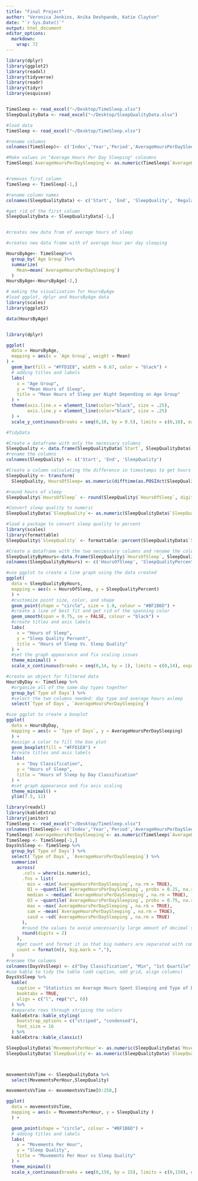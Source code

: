 ```yaml
---
title: "Final Project"
author: "Veronica Jenkins, Anika Deshpande, Katie Clayton"
date: "`r Sys.Date()`"
output: html_document  
editor_options: 
  markdown: 
    wrap: 72
---
```


```r

library(dplyr)
library(ggplot2)   
library(readxl)
library(tidyverse)
library(readr)
library(tidyr)
library(esquisse)


TimeSleep <- read_excel("~/Desktop/TimeSleep.xlsx")
SleepQualityData <- read_excel("~/Desktop/SleepQualityData.xlsx")

```

```r
#load data 
TimeSleep <- read_excel("~/Desktop/TimeSleep.xlsx")

#rename columns 
colnames(TimeSleep)<- c('Index','Year','Period','AverageHoursPerDaySleeping','Standard Error','Type of Days','Age Group','Activity','Sex')

#Make values in "Average Hours Per Day Sleeping" coloumns 
TimeSleep$`AverageHoursPerDaySleeping`<- as.numeric(TimeSleep$`AverageHoursPerDaySleeping`)


#removes first column 
TimeSleep <- TimeSleep[-1,]
```

```r
#rename column names
colnames(SleepQualityData) <- c('Start', 'End', 'SleepQuality', 'Regularity', 'Mood', 'HeartRate(BPM)', 'Steps', 'AlarmMode', 'AirPressure(Pa)', 'City', 'MovementsPerHour', 'TimeInBed(Seconds)', 'TimeAsleep(Seconds)', 'TimeBeforeSleep(Seconds)', 'WindowStart', 'WindowStop', 'DidSnore', 'SnoreTime', 'WeatherTemperature(Celcius)', 'WeatherTypes', 'Notes')

#get rid of the first column
SleepQualityData <- SleepQualityData[-1,]


#creates new data fram of average hours of sleep
```

```r

#creates new data frame with of average hour per day sleeping

HoursByAge<- TimeSleep%>%
  group_by(`Age Group`)%>%
  summarize(
    Mean=mean(`AverageHoursPerDaySleeping`)
  )
HoursByAge<-HoursByAge[-2,]

```

```r
# making the visualization for HoursByAge
#load ggplot, dplyr and HoursByAge data
library(scales)
library(ggplot2)

data(HoursByAge)


library(dplyr)

ggplot(
  data = HoursByAge,
  mapping = aes(x = `Age Group`, weight = Mean)
) +
  geom_bar(fill = "#FFD1E8", width = 0.67, color = "black") +
  # adding titles and labels
  labs(
    x = "Age Group",
    y = "Mean Hours of Sleep",
    title = "Mean Hours of Sleep per Night Depending on Age Group"
  ) +
  theme(axis.line.x = element_line(color="black", size = .25),
        axis.line.y = element_line(color="black", size = .25)
  ) +
  scale_y_continuous(breaks = seq(0,10, by = 0.5), limits = c(0,10), expand = c(0, 0))
```

```r
#TidyData

#Create a dataframe with only the necessary columns
SleepQuality <- data.frame(SleepQualityData$`Start`, SleepQualityData$`End`, SleepQualityData$`SleepQuality`)
#rename the columns
colnames(SleepQuality) <- c('Start', 'End', 'SleepQuality')

#Create a column calculating the difference in timestamps to get hours of sleep
SleepQuality <- transform(
  SleepQuality, HoursOfSleep= as.numeric(difftime(as.POSIXct(SleepQualityData$`End`), as.POSIXct(SleepQualityData$`Start`)), units = "hours"))

#round hours of sleep
SleepQuality$`HoursOfSleep` <- round(SleepQuality$`HoursOfSleep`, digits = 2)

#Convert sleep quality to numeric
SleepQualityData$`SleepQuality`<- as.numeric(SleepQualityData$`SleepQuality`)

#load a package to convert sleep quality to percent
library(scales)
library(formattable)
SleepQuality$`SleepQuality` <- formattable::percent(SleepQualityData$`SleepQuality`)

#Create a dataframe with the two neccessary columns and rename the columns
SleepQualityByHours<-data.frame(SleepQuality$`HoursOfSleep`, SleepQuality$`SleepQuality`)
colnames(SleepQualityByHours) <- c('HoursOfSleep', 'SleepQualityPercent')

```

```r
#use ggplot to create a line graph using the data created 
ggplot(
  data = SleepQualityByHours,
  mapping = aes(x = HoursOfSleep, y = SleepQualityPercent)
  ) +
  #customize point size, color, and shape
  geom_point(shape = "circle", size = 1.0, colour = "#BF1B6D") +
  #create a line of best fit and get rid of the spanning color
  geom_smooth(span = 0.75, se = FALSE, colour = "black") +
  #create titles and axis labels
  labs(
    x = "Hours of Sleep",
    y = "Sleep Quality Percent",
    title = "Hours of Sleep Vs. Sleep Quality"
  ) +
  #set the graph appearance and fix scaling issues
  theme_minimal() +
  scale_x_continuous(breaks = seq(0,14, by = 1), limits = c(0,14), expand = c(0, 0))
```

```r
#create an object for filtered data
HoursByDay <- TimeSleep %>%
  #organize all of the same day types together
  group_by(`Type of Days`) %>%
  #select the two columns needed: day type and average hours asleep 
  select(`Type of Days`, `AverageHoursPerDaySleeping`)

```

```r
#use ggplot to create a boxplot
ggplot(
  data = HoursByDay,
  mapping = aes(x = `Type of Days`, y = AverageHoursPerDaySleeping)
  ) +
  #assign a color to fill the box plot
  geom_boxplot(fill = "#FFD1E8") +
  #create titles and axis labels
  labs(
    x = "Day Classification",
    y = "Hours of Sleep",
    title = "Hours of Sleep by Day Classification"
  ) +
  #set graph appearance and fix axis scaling
  theme_minimal() +
  ylim(7.5, 11)
```

```r
library(readxl)
library(kableExtra)
library(janitor)
TimeSleep <- read_excel("~/Desktop/TimeSleep.xlsx")
colnames(TimeSleep)<- c('Index','Year','Period','AverageHoursPerDaySleeping','Standard Error','Type of Days','Age Group','Activity','Sex')
TimeSleep$`AverageHoursPerDaySleeping`<- as.numeric(TimeSleep$`AverageHoursPerDaySleeping`)
TimeSleep <- TimeSleep[-1,]
DaysVsSleep <- TimeSleep %>%
  group_by(`Type of Days`) %>%
  select(`Type of Days`, `AverageHoursPerDaySleeping`) %>%
  summarize(
    across(
      .cols = where(is.numeric),
      .fns = list(
        min = ~min(`AverageHoursPerDaySleeping`, na.rm = TRUE),
        Q1 = ~quantile(`AverageHoursPerDaySleeping`, probs = 0.25, na.rm = TRUE),
        median = ~median(`AverageHoursPerDaySleeping`, na.rm = TRUE),
        Q3 = ~quantile(`AverageHoursPerDaySleeping`, probs = 0.75, na.rm = TRUE),
        max = ~max(`AverageHoursPerDaySleeping`, na.rm = TRUE),
        sam = ~mean(`AverageHoursPerDaySleeping`, na.rm = TRUE),
        sasd = ~sd(`AverageHoursPerDaySleeping`, na.rm = TRUE)
      ),
      #round the values to avoid unecessarily large amount of decimal spaces
      round(digits = 2)
    ),
    #get count and format it so that big numbers are separated with commas
    count = format(n(), big.mark = ","),
  )
#rename the columns 
colnames(DaysVsSleep) <- c("Day Classification", "Min", "1st Quartile", "Median", "3rd Quartile", "Max", "Arithmetic Mean", "Arithmetic Standard Deviation", "Count")
#use kable to tidy the table (add caption, add grid, align columns) 
DaysVsSleep %>%
  kable(
    caption = "Statistics on Average Hours Spent Sleeping and Type of Day",
    booktabs = TRUE,
    align = c("l", rep("c", 6))
  ) %>%
  #separate rows through striping the colors
  kableExtra::kable_styling(
    bootstrap_options = c("striped", "condensed"),
    font_size = 16
  ) %>%
  kableExtra::kable_classic()
```

```r

SleepQualityData$`MovementsPerHour`<- as.numeric(SleepQualityData$`MovementsPerHour`)
SleepQualityData$`SleepQuality`<- as.numeric(SleepQualityData$`SleepQuality`)



movementsVsTime <- SleepQualityData %>%
  select(MovementsPerHour,SleepQuality)

movementsVsTime <- movementsVsTime[0:250,]

ggplot(
  data = movementsVsTime,
  mapping = aes(x = MovementsPerHour, y = SleepQuality )
  ) +

  geom_point(shape = "circle", colour = "#BF1B6D") +
  # adding titles and labels
  labs(
    x = "Movements Per Hour",
    y = "Sleep Quality",
    title = "Movements Per Hour vs Sleep Quality"
  ) +
  theme_minimal() 
  scale_x_continuous(breaks = seq(0,150, by = 15), limits = c(0,150), expand = c(0, 0))

  
  

```
